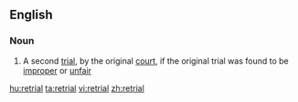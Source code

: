 ==English==
===Noun===
{{en-noun}}
#{{legal}} A second [[trial]], by the original [[court]], if the original trial was found to be [[improper]] or [[unfair]]

[[hu:retrial]]
[[ta:retrial]]
[[vi:retrial]]
[[zh:retrial]]